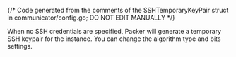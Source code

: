 {/* Code generated from the comments of the SSHTemporaryKeyPair struct in communicator/config.go; DO NOT EDIT MANUALLY */}

When no SSH credentials are specified, Packer will generate a temporary SSH
keypair for the instance. You can change the algorithm type and bits
settings.
